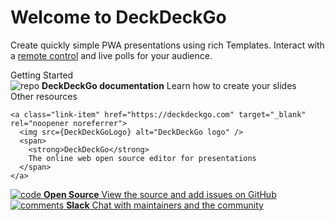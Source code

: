 



<Meta title="Introduction/Introduction" />

<style>{`
  .subheading {
    --mediumdark: '#6e6d6f';
    font-weight: 900;
    font-size: 13px;
    color: #999;
    letter-spacing: 6px;
    line-height: 24px;
    text-transform: uppercase;
    margin-bottom: 12px;
    margin-top: 40px;
  }

  .link-list {
    display: grid;
    grid-template-columns: 1fr;
    grid-template-rows: 1fr;
    row-gap: 10px;
  }

  @media (min-width: 620px) {
    .link-list {
      row-gap: 20px;
      column-gap: 20px;
      grid-template-columns: 1fr 1fr;
    }
  }

  @media all and (-ms-high-contrast:none) {
  .link-list {
      display: -ms-grid;
      -ms-grid-columns: 1fr 1fr;
      -ms-grid-rows: 1fr;
    }
  }

  .link-item {
    display: block;
    padding: 20px 30px 20px 15px;
    border: 1px solid #00000010;
    border-radius: 5px;
    transition: background 150ms ease-out, border 150ms ease-out, transform 150ms ease-out;
    color: #333333;
    display: flex;
    align-items: flex-start;
    text-decoration: none;
  }

  .link-item:hover {
    border-color: #1EA7FD50;
    transform: translate3d(0, -3px, 0);
    box-shadow: rgba(0, 0, 0, 0.08) 0 3px 10px 0;
  }

  .link-item:active {
    border-color: #1EA7FD;
    transform: translate3d(0, 0, 0);
  }

  .link-item strong {
    font-weight: 700;
    display: block;
    margin-bottom: 2px;
  }

  .link-item img {
    height: 40px;
    width: 40px;
    margin-right: 15px;
    flex: none;
  }

  .link-item span {
    font-size: 14px;
    line-height: 20px;
  }

  .tip {
    display: inline-block;
    border-radius: 1em;
    font-size: 11px;
    line-height: 12px;
    font-weight: 700;
    background: #E7FDD8;
    color: #66BF3C;
    padding: 4px 12px;
    margin-right: 10px;
    vertical-align: top;
  }

  .tip-wrapper {
    font-size: 13px;
    line-height: 20px;
    margin-top: 40px;
    margin-bottom: 40px;
  }

  .tip-wrapper code {
    font-size: 12px;
    display: inline-block;
  }


`}</style>

# Welcome to DeckDeckGo

Create quickly simple PWA presentations using rich Templates. Interact with a [remote control](https://deckdeckgo.app) and live polls for your audience.

<div className="subheading">Getting Started</div>

<div className="link-list">

<LinkTo className="link-item" kind="introduction-getting-started">
        <img src={Repo} alt="repo" />
        <span>
          <strong>DeckDeckGo documentation</strong>
          Learn how to create your slides
        </span>
      </LinkTo>
</div>

<div className="subheading">Other resources</div>

<div className="link-list">
  
    <a class="link-item" href="https://deckdeckgo.com" target="_blank" rel="noopener noreferrer">
      <img src={DeckDeckGoLogo} alt="DeckDeckGo logo" />
      <span>
        <strong>DeckDeckGo</strong>
        The online web open source editor for presentations
      </span>
    </a>
  
  <a className="link-item" href="https://github.com/deckgo/deckdeckgo" target="_blank" rel="noopener noreferrer">
    <img src={Code} alt="code" />
    <span>
      <strong>Open Source</strong>
      View the source and add issues on GitHub
    </span>
  </a>

  <a className="link-item" href="https://join.slack.com/t/deckdeckgo/shared_invite/enQtNzM0NjMwOTc3NTI0LTBlNmFhODNhYmRkMWUxZmU4ZTQ2MDJiNjlmYWZiODNjMDU5OGRjYThlZmZjMTc5YmQ3MzUzMDlhMzk0ZDgzMDY" target="_blank" rel="noopener noreferrer">
    <img src={Comments} alt="comments" />
    <span>
      <strong>Slack</strong>
      Chat with maintainers and the community
    </span>
  </a>
</div>

